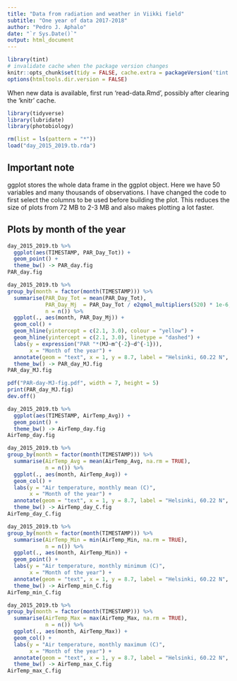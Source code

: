 ```yaml
---
title: "Data from radiation and weather in Viikki field"
subtitle: "One year of data 2017-2018"
author: "Pedro J. Aphalo"
date: "`r Sys.Date()`"
output: html_document
---
```


```r
library(tint)
# invalidate cache when the package version changes
knitr::opts_chunk$set(tidy = FALSE, cache.extra = packageVersion('tint'))
options(htmltools.dir.version = FALSE)
```

When new data is available, first run 'read-data.Rmd', possibly after clearing the 'knitr' cache.

```r
library(tidyverse)
library(lubridate)
library(photobiology)
```


```r
rm(list = ls(pattern = "*"))
load("day_2015_2019.tb.rda")
```

## Important note

ggplot stores the whole data frame in the ggplot object. Here we have 50 variables and many thousands of observations. I have changed the code to first select the columns to be used before building the plot. This reduces the size of plots from 72 MB to 2-3 MB and also makes plotting a lot faster.

## Plots by month of the year

```r
day_2015_2019.tb %>%
  ggplot(aes(TIMESTAMP, PAR_Day_Tot)) +
  geom_point() +
  theme_bw() -> PAR_day.fig
PAR_day.fig
```

```r
day_2015_2019.tb %>%
group_by(month = factor(month(TIMESTAMP))) %>%
  summarise(PAR_Day_Tot = mean(PAR_Day_Tot),
            PAR_Day_Mj  = PAR_Day_Tot / e2qmol_multipliers(520) * 1e-6,
            n = n()) %>%
  ggplot(., aes(month, PAR_Day_Mj)) +
  geom_col() +
  geom_hline(yintercept = c(2.1, 3.0), colour = "yellow") +
  geom_hline(yintercept = c(2.1, 3.0), linetype = "dashed") +
  labs(y = expression("PAR "*(MJ~m^{-2}~d^{-1})),
       x = "Month of the year") +
  annotate(geom = "text", x = 1, y = 8.7, label = "Helsinki, 60.22 N", hjust = 0) +
  theme_bw() -> PAR_day_MJ.fig
PAR_day_MJ.fig
```
```r
pdf("PAR-day-MJ-fig.pdf", width = 7, height = 5)
print(PAR_day_MJ.fig)
dev.off()
```

```r
day_2015_2019.tb %>%
  ggplot(aes(TIMESTAMP, AirTemp_Avg)) +
  geom_point() +
  theme_bw() -> AirTemp_day.fig
AirTemp_day.fig
```

```r
day_2015_2019.tb %>%
group_by(month = factor(month(TIMESTAMP))) %>%
  summarise(AirTemp_Avg = mean(AirTemp_Avg, na.rm = TRUE),
            n = n()) %>%
  ggplot(., aes(month, AirTemp_Avg)) +
  geom_col() +
  labs(y = "Air temperature, monthly mean (C)",
       x = "Month of the year") +
  annotate(geom = "text", x = 1, y = 8.7, label = "Helsinki, 60.22 N", hjust = 0) +
  theme_bw() -> AirTemp_day_C.fig
AirTemp_day_C.fig
```


```r
day_2015_2019.tb %>%
group_by(month = factor(month(TIMESTAMP))) %>%
  summarise(AirTemp_Min = min(AirTemp_Min, na.rm = TRUE),
            n = n()) %>%
  ggplot(., aes(month, AirTemp_Min)) +
  geom_point() +
  labs(y = "Air temperature, monthly minimum (C)",
       x = "Month of the year") +
  annotate(geom = "text", x = 1, y = 8.7, label = "Helsinki, 60.22 N", hjust = 0) +
  theme_bw() -> AirTemp_min_C.fig
AirTemp_min_C.fig
```

```r
day_2015_2019.tb %>%
group_by(month = factor(month(TIMESTAMP))) %>%
  summarise(AirTemp_Max = max(AirTemp_Max, na.rm = TRUE),
            n = n()) %>%
  ggplot(., aes(month, AirTemp_Max)) +
  geom_col() +
  labs(y = "Air temperature, monthly maximum (C)",
       x = "Month of the year") +
  annotate(geom = "text", x = 1, y = 8.7, label = "Helsinki, 60.22 N", hjust = 0) +
  theme_bw() -> AirTemp_max_C.fig
AirTemp_max_C.fig
```
